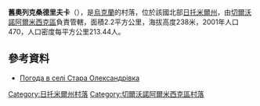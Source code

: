 {{coord|50|25|17|N|28|22|55|E|scale:30000|display=title}}

'''舊奧列克桑德里夫卡'''（{{lang-uk|Стара Олександрівка}}），是[[烏克蘭|烏克蘭]]的村落，位於該國北部[[日托米爾州|日托米爾州]]，由[[切爾沃諾阿爾米西克區|切爾沃諾阿爾米西克區]]負責管轄，面積2.2平方公里，海拔高度238米，2001年人口470，人口密度每平方公里213.44人。

==參考資料==
* [http://weather.in.ua/ua/zhitomirskaja/24879 Погода в селі Стара Олександрівка] {{Wayback|url=http://weather.in.ua/ua/zhitomirskaja/24879 |date=20111219120408 }}

{{DEFAULTSORT:Стара Олександрівка}}
[[Category:日托米爾州村落|Category:日托米爾州村落]]
[[Category:切爾沃諾阿爾米西克區村落|Category:切爾沃諾阿爾米西克區村落]]


{{Zhytomyr-geo-stub}}
